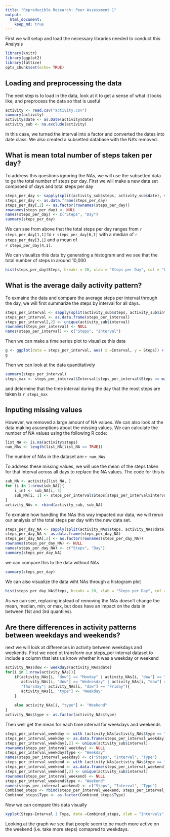 ```yaml
---
title: "Reproducible Research: Peer Assessment 1"
output: 
  html_document:
    keep_md: true
---
```



First we will setup and load the necessary libraries needed to conduct this 
Analysis
```r
library(knitr)
library(ggplot2)
library(lattice)
opts_chunk$set(echo= TRUE)
```

## Loading and preprocessing the data
The next step is to load in the data, look at it to get a sense of what it
looks like, and preprocess the data so that is useful
```r
activity <- read.csv("activity.csv")
summary(activity)
activity$date <- as.Date(activity$date)
activity_sub <- na.exclude(activity)
```
In this case, we turned the interval into a factor and converted the dates into date class. We also created a subsetted database with the NA's removed.

## What is mean total number of steps taken per day?
To address this questions ignoring the NAs, we will use the subsetted data to
ge the total number of steps per day. First we will make a new data set compsoed of days and total steps per day
```r
steps_per_day <- sapply(split(activity_sub$steps, activity_sub$date), sum)
steps_per_day <- as.data.frame(steps_per_day)
steps_per_day[,2] <- as.factor(rownames(steps_per_day))
rownames(steps_per_day) <- NULL
names(steps_per_day) <- c("Steps", "Day")
summary(steps_per_day)
```

We can see from above that the total steps per day ranges from `r steps_per_day[1,1]` to `r steps_per_day[6,1]` with a median of `r steps_per_day[3,1]` and a mean of   
`r steps_per_day[4,1]`.

We can visualize this data by generating a histogram and we see that the total number of steps in around 10,000
```r
hist(steps_per_day$Steps, breaks = 20, xlab = "Steps per Day", col = "blue", main = NULL)
```

## What is the average daily activity pattern?
To exmaine the data and compare the average steps per interval through the day, we will first summarize the steps by interval for all days. 

```r
steps_per_interval <- sapply(split(activity_sub$steps, activity_sub$interval), mean)
steps_per_interval <- as.data.frame(steps_per_interval)
steps_per_interval[,2] <- unique(activity_sub$interval)
rownames(steps_per_interval) <- NULL
names(steps_per_interval) <- c("Steps", "Interval")
```

Then we can make a time series plot to visualize this data
```r
g <- ggplot(data = steps_per_interval, aes( x =Interval, y = Steps)) + geom_line()
g
```

Then we can look at the data quantitatively 
```r
summary(steps_per_interval)
steps_max <- steps_per_interval$Interval[steps_per_interval$Steps == max(steps_per_interval$Steps)]
```
and determine that the time interval during the day that the most steps are taken is `r steps_max`


## Inputing missing values
However, we removed a large amount of NA values. We can also look at the data
making asusmptions about the missing values. We can calculate the number of NA values using the following R code: 
```r
list_NA <- is.na(activity$steps)
num_NAs <- length(list_NA[list_NA == TRUE])
```

The number of NAs in the dataset are `r num_NAs`

To address these missing values, we will use the mean of the steps taken for 
that interval across all days to replace the NA values. The code for this is 
```r
sub_NA <- activity[list_NA, ]
for (i in 1:nrow(sub_NA)){
    i_int <- sub_NA[i, 3]
    sub_NA[i, 1] <- steps_per_interval$Steps[steps_per_interval$Interval == i_int]
}
activity_NAs <- rbind(activity_sub, sub_NA)
```
To exmaine how handling the NAs this way impacted our data, we will rerun our analysis of the total steps per day with the new data set.

```r
steps_per_day_NA <- sapply(split(activity_NAs$steps, activity_NAs$date), sum)
steps_per_day_NA <- as.data.frame(steps_per_day_NA)
steps_per_day_NA[,2] <- as.factor(rownames(steps_per_day_NA))
rownames(steps_per_day_NA) <- NULL
names(steps_per_day_NA) <- c("Steps", "Day")
summary(steps_per_day_NA)
```
we can compare this to the data without NAs
```r
summary(steps_per_day)
```

We can also visualize the data wiht NAs through a histogram plot
```r
hist(steps_per_day_NA$Steps, breaks = 20, xlab = "Steps per Day", col = "blue", main = NULL)
```

As we can see, replacing instead of removing the NAs doesn't change the mean, median, min, or max, but does have an impact on the data in between (1st and 3rd quantiles).

## Are there differences in activity patterns between weekdays and weekends?
next we will look at differences in activity between weekdays and weekends. First we need ot transform our steps_per interval dataset to include a column that lets us know whether it was a weekday or weekend
```r
activity_NAs$dow <- weekdays(activity_NAs$date)
for(i in 1:nrow(activity_NAs)){
    if(activity_NAs[i, "dow"] == "Monday" | activity_NAs[i, "dow"] == "Tuesday" |
       activity_NAs[i, "dow"] == "Wednesday" | activity_NAs[i, "dow"] == 
       "Thursday"| activity_NAs[i, "dow"] == "Friday"){
       activity_NAs[i, "type"] <- "Weekday" 
    }    
    
    else activity_NAs[i, "type"] <- "Weekend" 
}
activity_NAs$type <- as.factor(activity_NAs$type)
```
Then well get the mean for each time interval for weekdays and weekends
```r
steps_per_interval_weekday <- with (activity_NAs[activity_NAs$type == "Weekday", ], sapply(split(steps, interval), mean))
steps_per_interval_weekday <- as.data.frame(steps_per_interval_weekday)
steps_per_interval_weekday[,2] <- unique(activity_sub$interval)
rownames(steps_per_interval_weekday) <- NULL
steps_per_interval_weekday$type <- "Weekday"
names(steps_per_interval_weekday) <- c("Steps", "Interval", "Type")
steps_per_interval_weekend <- with (activity_NAs[activity_NAs$type == "Weekend", ], sapply(split(steps, interval), mean))
steps_per_interval_weekend <- as.data.frame(steps_per_interval_weekend)
steps_per_interval_weekend[,2] <- unique(activity_sub$interval)
rownames(steps_per_interval_weekend) <- NULL
steps_per_interval_weekend$type <- "Weekend"
names(steps_per_interval_weekend) <- c("Steps", "Interval", "Type")
Combined_steps <- rbind(steps_per_interval_weekend, steps_per_interval_weekday)
Combined_steps$Type <- as.factor(Combined_steps$Type)
```

Now we can compare this data visually
```r
xyplot(Steps~Interval | Type, data =Combined_steps, xlab = "Intervals", ylab = "Steps", type ="l", layout = c(1,2))

```
Looking at the graph we see that people seem to be much more active on the weekend (i.e. take more steps) comapred to weekdays. 
